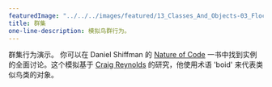 ---
featuredImage: "../../../images/featured/13_Classes_And_Objects-03_Flocking-thumbnail.png"
title: 群集
one-line-description: 模拟鸟群行为。
---

群集行为演示。
你可以在 Daniel Shiffman 的 
<a href="https://natureofcode.com/book/chapter-6-autonomous-agents/">Nature of Code</a> 
一书中找到实例的全面讨论。这个模拟基于 
<a href="http://www.red3d.com/cwr/">Craig Reynolds</a> 的研究，他使用术语 'boid' 来代表类似鸟类的对象。